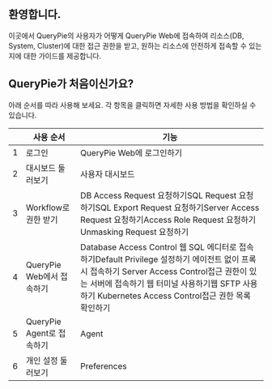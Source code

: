 ## 환영합니다.
이곳에서 QueryPie의 사용자가 어떻게 QueryPie Web에 접속하여 리소스(DB, System, Cluster)에 대한 접근 권한을 받고, 원하는 리소스에 안전하게 접속할 수 있는지에 대한 가이드를 제공합니다.

## QueryPie가 처음이신가요?
아래 순서를 따라 사용해 보세요. 각 항목을 클릭하면 자세한 사용 방법을 확인하실 수 있습니다.

|   | 사용 순서                | 기능                                                                                                                                                                                  |
| - | -------------------- | ----------------------------------------------------------------------------------------------------------------------------------------------------------------------------------- |
| 1 | 로그인                  | QueryPie Web에 로그인하기                                                                                                                                                                 |
| 2 | 대시보드 둘러보기            | 사용자 대시보드                                                                                                                                                                            |
| 3 | Workflow로 권한 받기      | DB Access Request 요청하기SQL Request 요청하기SQL Export Request 요청하기Server Access Request 요청하기Access Role Request 요청하기Unmasking Request 요청하기                                               |
| 4 | QueryPie Web에서 접속하기  | Database Access Control 웹 SQL 에디터로 접속하기Default Privilege 설정하기 에이전트 없이 프록시 접속하기 Server Access Control접근 권한이 있는 서버에 접속하기 웹 터미널 사용하기웹 SFTP 사용하기 Kubernetes Access Control접근 권한 목록 확인하기 |
| 5 | QueryPie Agent로 접속하기 | Agent                                                                                                                                                                               |
| 6 | 개인 설정 둘러보기           | Preferences                                                                                                                                                                         |
